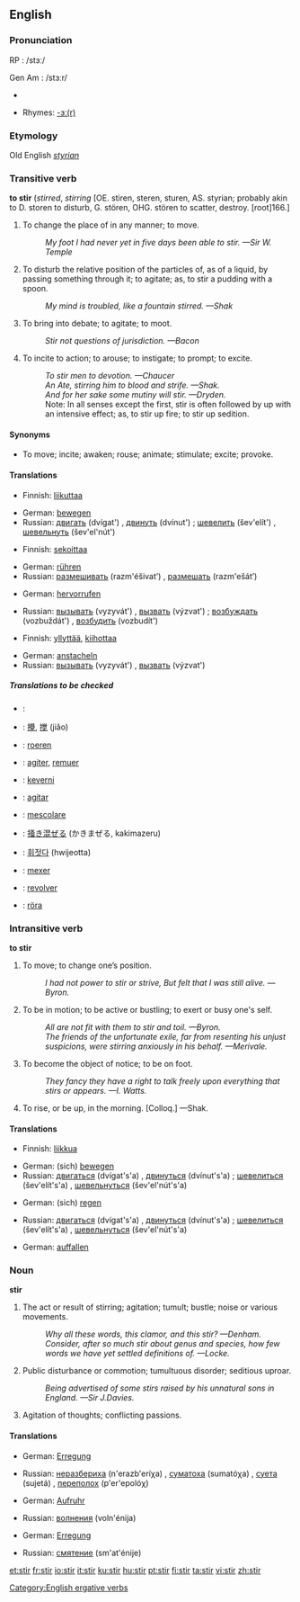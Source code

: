 ==English==

===Pronunciation===
RP : /stɜː/

Gen Am : /stɜːr/
*{{audio|en-us-stir.ogg|Audio (US)}}

*Rhymes: [[Rhymes:English:-ɜː(r)|-ɜː(r)]]

===Etymology===
Old English ''[[styrian]]''

===Transitive verb===
{{rfc-trverb|Transitive verb}}
'''to stir''' (''stirred'', ''stirring''
[OE. stiren, steren, sturen, AS. styrian;
probably akin to D. storen to disturb, G. stören, OHG.
stören to scatter, destroy. [root]166.]

# To change the place of in any manner; to move.
#:''My foot I had never yet in five days been able to stir. —Sir W. Temple''
# To disturb the relative position of the particles of, as of a liquid, by passing something through it; to agitate; as, to stir a pudding with a spoon.
#:''My mind is troubled, like a fountain stirred. —Shak''
# To bring into debate; to agitate; to moot.
#:''Stir not questions of jurisdiction. —Bacon''
# To incite to action; to arouse; to instigate; to prompt; to excite.
#:''To stir men to devotion. —Chaucer''
#:''An Ate, stirring him to blood and strife. —Shak.''
#:''And for her sake some mutiny will stir. —Dryden.''
#:Note: In all senses except the first, stir is often followed by up with an intensive effect; as, to stir up fire; to stir up sedition.

====Synonyms====
* To move; incite; awaken; rouse; animate; stimulate; excite; provoke.

====Translations====
{{trans-top|To change the place of in any manner; to move}}
*Finnish: [[liikuttaa]]
{{trans-mid}}
*German: [[bewegen]]
*Russian: [[двигать]] (dvígat') {{impf}}, [[двинуть]] (dvínut') {{pf}}; [[шевелить]] (šev'elít') {{impf}}, [[шевельнуть]] (šev'el'nút') {{pf}}
{{trans-bottom}}

{{trans-top|To disturb the relative position of the particles of}}
*Finnish: [[sekoittaa]]
{{trans-mid}}
*German: [[rühren]]
*Russian: [[размешивать]] (razm'éšivat’) {{impf}}, [[размешать]] (razm'ešát’) {{pf}}
{{trans-bottom}}

{{trans-top|To bring into debate; to agitate; to moot}}
*German: [[hervorrufen]]
{{trans-mid}}
*Russian: [[вызывать]] (vyzyvát') {{impf}}, [[вызвать]] (výzvat') {{pf}}; [[возбуждать]] (vozbuždát') {{impf}}, [[возбудить]] (vozbudít') {{pf}}
{{trans-bottom}}

{{trans-top|To incite to action; to arouse; to instigate; to prompt; to excite}}
*Finnish: [[yllyttää]], [[kiihottaa]]
{{trans-mid}}
*German: [[anstacheln]]
*Russian: [[вызывать]] (vyzyvát') {{impf}}, [[вызвать]] (výzvat') {{pf}}
{{trans-bottom}}

=====Translations to be checked=====
{{checktrans}}
{{top}}
*{{ttbc|Arabic}}: {{ARchar|[[مزج]]}} {{Unicode|(mázaja)}}
*{{ttbc|Chinese}}: [[攪]], [[搅]] (jiǎo)
*{{ttbc|Dutch}}: [[roeren]]
*{{ttbc|French}}: [[agiter]], [[remuer]]
*{{ttbc|Hungarian}}: [[keverni]]
*{{ttbc|Ido}}: [[agitar]]
*{{ttbc|Italian}}: [[mescolare]]
{{mid}}
*{{ttbc|Japanese}}: [[掻き混ぜる]] (かきまぜる, kakimazeru)
*{{ttbc|Korean}}: [[휘젓다]] (hwijeotta)
*{{ttbc|Portuguese}}: [[mexer]]
*{{ttbc|Spanish}}: [[revolver]]
*{{ttbc|Swedish}}: [[röra]]
{{bottom}}

===Intransitive verb===
'''to stir'''

# To move; to change one’s position.
#:''I had not power to stir or strive, But felt that I was still alive. —Byron.''
# To be in motion; to be active or bustling; to exert or busy one's self.
#:''All are not fit with them to stir and toil. —Byron.''
#:''The friends of the unfortunate exile, far from resenting his unjust suspicions, were stirring anxiously in his behalf. —Merivale.''
# To become the object of notice; to be on foot.
#:''They fancy they have a right to talk freely upon everything that stirs or appears. —I. Watts.''
# To rise, or be up, in the morning. [Colloq.] —Shak.

====Translations====
{{trans-top|To move; to change one’s position}}
*Finnish: [[liikkua]]
{{trans-mid}}
*German: (sich) [[bewegen]]
*Russian: [[двигаться]] (dvígat's'a) {{impf}}, [[двинуться]] (dvínut's'a) {{pf}}; [[шевелиться]] (šev'elít's'a) {{impf}}, [[шевельнуться]] (šev'el'nút's'a) {{pf}}
{{trans-bottom}}

{{trans-top|To be in motion}}
*German: (sich) [[regen]]
{{trans-mid}}
*Russian: [[двигаться]] (dvígat's'a) {{impf}}, [[двинуться]] (dvínut's'a) {{pf}}; [[шевелиться]] (šev'elít's'a) {{impf}}, [[шевельнуться]] (šev'el'nút's'a) {{pf}}
{{trans-bottom}}

{{trans-top|To become the object of notice; to be on foot}}
*German: [[auffallen]]
{{trans-mid}}
{{trans-bottom}}

{{trans-top|To rise, or be up, in the morning}}
{{trans-mid}}
{{trans-bottom}}

===Noun===
'''stir'''

# The act or result of stirring; agitation; tumult; bustle; noise or various movements.
#:''Why all these words, this clamor, and this stir? —Denham.''
#:''Consider, after so much stir about genus and species, how few words we have yet settled definitions of. —Locke.''
# Public disturbance or commotion; tumultuous disorder; seditious uproar.
#:''Being advertised of some stirs raised by his unnatural sons in England. —Sir J.Davies.''
# Agitation of thoughts; conflicting passions.

====Translations====
{{trans-top|The act or result of stirring}}
*German: [[Erregung]]
{{trans-mid}}
*Russian: [[неразбериха]] (n'erazb'eríχa) {{f}}, [[суматоха]] (sumatóχa) {{f}}, [[суета]] (sujetá) {{f}}, [[переполох]] (p'er'epolóχ) {{m}}
{{trans-bottom}}

{{trans-top|Public disturbance or commotion}}
*German: [[Aufruhr]]
{{trans-mid}}
*Russian: [[волнения]] (voln'énija) {{p}}
{{trans-bottom}}

{{trans-top|Agitation of thoughts; conflicting passions}}
*German: [[Erregung]]
{{trans-mid}}
*Russian: [[смятение]] (sm'at'énije) {{n}}
{{trans-bottom}}

[[Category:English ergative verbs]]

[[et:stir]]
[[fr:stir]]
[[io:stir]]
[[it:stir]]
[[ku:stir]]
[[hu:stir]]
[[pt:stir]]
[[fi:stir]]
[[ta:stir]]
[[vi:stir]]
[[zh:stir]]